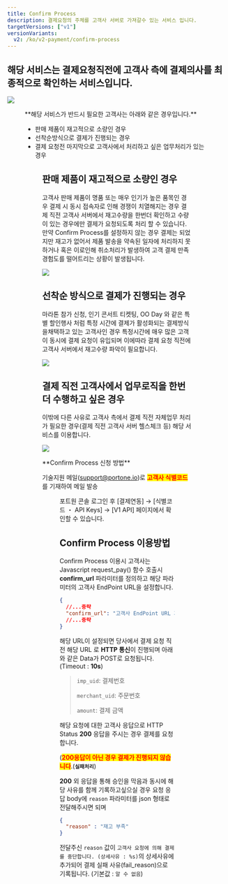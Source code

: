 ```yaml
---
title: Confirm Process
description: 결제요청의 주체를 고객사 서버로 가져갈수 있는 서비스 입니다.
targetVersions: ["v1"]
versionVariants:
  v2: /ko/v2-payment/confirm-process
---
```




## 해당 서비스는 결제요청직전에 고객사 측에 결제의사를 최종적으로 확인하는 서비스입니다.

![](</gitbook-assets/ko/image (259).png>)

<Figure src={ConfirmProcessImage} caption="Confirm Process" />

<Hint style="info">
  **해당 서비스가 반드시 필요한 고객사는 아래와 같은 경우입니다.**

  - 판매 제품이 재고적으로 소량인 경우
  - 선착순방식으로 결제가 진행되는 경우
  - 결제 요청전 마지막으로 고객사에서 처리하고 싶은 업무처리가 있는 경우
</Hint>

<Figure src={ConfirmProcessCaseImage} caption="Confirm Process" />

## 판매 제품이 재고적으로 소량인 경우

고객사 판매 제품이 명품 또는 매우 인기가 높은 품목인 경우 결제 시 동시 접속자로 인해 경쟁이
치열해지는 경우 결제 직전 고객사 서버에서 재고수량을 한번더 확인하고 수량이 있는 경우에만 결제가
요청되도록 처리 할 수 있습니다. 만약 Confirm Process를 설정하지 않는 경우 결제는 되었지만 재고가
없어서 제품 발송을 약속된 일자에 처리하지 못하거나 혹은 이로인해 취소처리가 발생하여 고객 결제 만족
경험도를 떨어트리는 상황이 발생됩니다.

![](</gitbook-assets/ko/image (217).png>)

## 선착순 방식으로 결제가 진행되는 경우

마라톤 참가 신청, 인기 콘서트 티켓팅, OO Day 와 같은 특별 할인행사 처럼 특정 시간에 결제가
활성화되는 결제방식을채택하고 있는 고객사인 경우 특정시간에 매우 많은 고객이 동시에 결제 요청이
유입되며 이에따라 결제 요청 직전에 고객사 서버에서 재고수량 파악이 필요합니다.

![](</gitbook-assets/ko/image (164).png>)

## 결제 직전 고객사에서 업무로직을 한번 더 수행하고 싶은 경우

이밖에 다른 사유로 고객사 측에서 결제 직전 자체업무 처리가 필요한 경우(결제 직전 고객사 서버 헬스체크 등) 해당 서비스를 이용합니다.

![](</gitbook-assets/ko/image (262).png>)

<Hint style="info">
  **Confirm Process 신청 방법**

  기술지원 메일([support@portone.io](mailto:support@portone.io))로 <mark style="color:red;">**고객사 식별코드**</mark>를 기재하여 메일 발송

  <Figure src={image1} caption="포트원 콘솔 내 고객사 식별코드 확인 예시" />

  포트원 콘솔 로그인 후 \[결제연동] → \[식별코드 ・ API Keys] → \[V1 API] 페이지에서 확인할 수 있습니다.
</Hint>

## Confirm Process 이용방법

Confirm Process 이용시 고객사는 Javascript request\_pay() 함수 호출시 **confirm\_url** 파라미터를
정의하고 해당 파라미터의 고객사 EndPoint URL을 설정합니다.

```json title="JavaScript SDK"
{
  //...중략
  "confirm_url": "고객사 EndPoint URL 기재",
  //...중략
}
```

해당 URL이 설정되면 당사에서 결제 요청 직전 해당 URL 로 **HTTP 통신**이 진행되며 아래와 같은 Data가 POST로 요청됩니다. (Timeout : **10s**)

> `imp_uid`: 결제번호
>
> `merchant_uid`: 주문번호
>
> `amount`: 결제 금액

해당 요청에 대한 고객사 응답으로 HTTP Status **200** 응답을 주시는 경우 결제를 요청합니다.

(<mark style="color:red;">**200응답이 아닌 경우 결제가 진행되지 않습니다**</mark>.(**`실패처리`**)

**200** 외 응답을 통해 승인을 막음과 동시에 해당 사유를 함께 기록하고싶으실 경우 요청 응답 body에 `reason` 파라미터를 json 형태로 전달해주시면 되며

```json
{
  "reason" : "재고 부족"
}
```

전달주신 `reason` 값이 `고객사 요청에 의해 결제를 중단합니다. (상세사유 : %s)`의 상세사유에 추가되어
결제 실패 사유(fail\_reason)으로 기록됩니다. (기본값 : `알 수 없음`)
